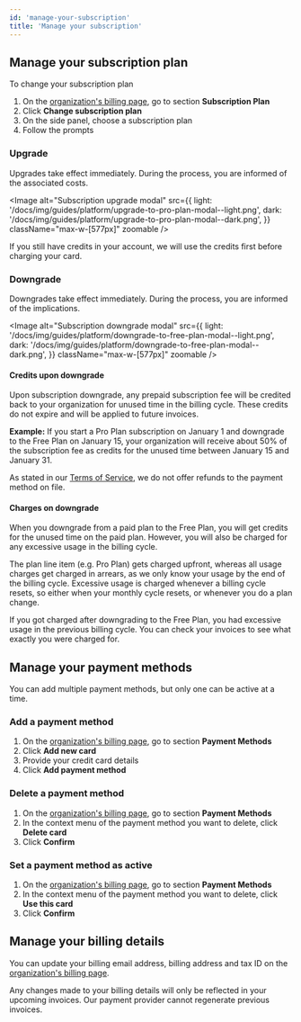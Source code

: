 ```yaml
---
id: 'manage-your-subscription'
title: 'Manage your subscription'
---
```


## Manage your subscription plan

To change your subscription plan

1. On the [organization's billing page](/dashboard/org/_/billing), go to section **Subscription Plan**
2. Click **Change subscription plan**
3. On the side panel, choose a subscription plan
4. Follow the prompts

### Upgrade

Upgrades take effect immediately. During the process, you are informed of the associated costs.

<Image
  alt="Subscription upgrade modal"
  src={{
    light: '/docs/img/guides/platform/upgrade-to-pro-plan-modal--light.png',
    dark: '/docs/img/guides/platform/upgrade-to-pro-plan-modal--dark.png',
  }}
  className="max-w-[577px]"
  zoomable
/>

If you still have credits in your account, we will use the credits first before charging your card.

### Downgrade

Downgrades take effect immediately. During the process, you are informed of the implications.

<Image
  alt="Subscription downgrade modal"
  src={{
    light: '/docs/img/guides/platform/downgrade-to-free-plan-modal--light.png',
    dark: '/docs/img/guides/platform/downgrade-to-free-plan-modal--dark.png',
  }}
  className="max-w-[577px]"
  zoomable
/>

#### Credits upon downgrade

Upon subscription downgrade, any prepaid subscription fee will be credited back to your organization for unused time in the billing cycle. These credits do not expire and will be applied to future invoices.

**Example:**
If you start a Pro Plan subscription on January 1 and downgrade to the Free Plan on January 15, your organization will receive about 50% of the subscription fee as credits for the unused time between January 15 and January 31.

As stated in our [Terms of Service](/terms#1-fees), we do not offer refunds to the payment method on file.

#### Charges on downgrade

When you downgrade from a paid plan to the Free Plan, you will get credits for the unused time on the paid plan. However, you will also be charged for any excessive usage in the billing cycle.

The plan line item (e.g. Pro Plan) gets charged upfront, whereas all usage charges get charged in arrears, as we only know your usage by the end of the billing cycle. Excessive usage is charged whenever a billing cycle resets, so either when your monthly cycle resets, or whenever you do a plan change.

If you got charged after downgrading to the Free Plan, you had excessive usage in the previous billing cycle. You can check your invoices to see what exactly you were charged for.

## Manage your payment methods

You can add multiple payment methods, but only one can be active at a time.

### Add a payment method

1. On the [organization's billing page](/dashboard/org/_/billing), go to section **Payment Methods**
2. Click **Add new card**
3. Provide your credit card details
4. Click **Add payment method**

### Delete a payment method

1. On the [organization's billing page](/dashboard/org/_/billing), go to section **Payment Methods**
2. In the context menu of the payment method you want to delete, click **Delete card**
3. Click **Confirm**

### Set a payment method as active

1. On the [organization's billing page](/dashboard/org/_/billing), go to section **Payment Methods**
2. In the context menu of the payment method you want to delete, click **Use this card**
3. Click **Confirm**

## Manage your billing details

You can update your billing email address, billing address and tax ID on the [organization's billing page](/dashboard/org/_/billing).

<Admonition type="note">

Any changes made to your billing details will only be reflected in your upcoming invoices. Our payment provider cannot regenerate previous invoices.

</Admonition>
